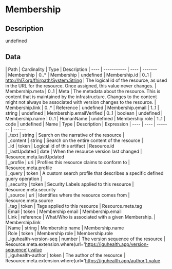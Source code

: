 
  # Membership
 ## Description 
 undefined 

  ## Data
  <Tabs> <TabItem value="structure" label="Structure">
   | Path | Cardinality | Type | Description
  | ---- | ----------- | ---- | -------  
 | Membership | 0..* | Membership | undefined 
 | Membership.id | 0..1 | http://hl7.org/fhirpath/System.String | The logical id of the resource, as used in the URL for the resource. Once assigned, this value never changes. 
 | Membership.meta | 0..1 | Meta | The metadata about the resource. This is content that is maintained by the infrastructure. Changes to the content might not always be associated with version changes to the resource. 
 | Membership.link | 0..* | Reference | undefined 
 | Membership.email | 1..1 | string | undefined 
 | Membership.emailVerified | 0..1 | boolean | undefined 
 | Membership.name | 0..1 | HumanName | undefined 
 | Membership.role | 1..1 | code | undefined 
</TabItem>
 <TabItem value="searchparameter" label="Search Parameters">
   | Name | Type | Description  | Expression 
    | ---- | ---- | ------- | ------  
 | _text | string | Search on the narrative of the resource |   
 | _content | string | Search on the entire content of the resource |   
 | _id | token | Logical id of this artifact | Resource.id  
 | _lastUpdated | date | When the resource version last changed | Resource.meta.lastUpdated  
 | _profile | uri | Profiles this resource claims to conform to | Resource.meta.profile  
 | _query | token | A custom search profile that describes a specific defined query operation |   
 | _security | token | Security Labels applied to this resource | Resource.meta.security  
 | _source | uri | Identifies where the resource comes from | Resource.meta.source  
 | _tag | token | Tags applied to this resource | Resource.meta.tag  
 | Email | token | Membership email | Membership.email  
 | Link | reference | What/Who is associated with a given Membership. | Membership.link  
 | Name | string | Membership name | Membership.name  
 | Role | token | Membership role | Membership.role  
 | _iguhealth-version-seq | number | The version sequence of the resource | Resource.meta.extension.where(url='https://iguhealth.app/version-sequence').value  
 | _iguhealth-author | token | The author of the resource | Resource.meta.extension.where(url='https://iguhealth.app/author').value  

</TabItem>
</Tabs>